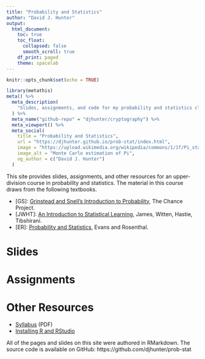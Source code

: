 ```yaml
---
title: "Probability and Statistics"
author: "David J. Hunter"
output:
  html_document:
    toc: true
    toc_float:
      collapsed: false
      smooth_scroll: true
    df_print: paged
    theme: spacelab
---
```


```r
knitr::opts_chunk$set(echo = TRUE)
```

```r
library(metathis)
meta() %>%
  meta_description(
    "Slides, assignments, and code for my probability and statistics class."
  ) %>%
  meta_name("github-repo" = "djhunter/cryptography") %>%
  meta_viewport() %>%
  meta_social(
    title = "Probability and Statistics",
    url = "https://djhunter.github.io/prob-stat/index.html",
    image = "https://upload.wikimedia.org/wikipedia/commons/1/1f/Pi_statistisch.png",
    image_alt = "Monte Carlo estimation of Pi",
    og_author = c("David J. Hunter")
  )
```

This site provides slides, assignments, and other resources for an upper-division course in probability and statistics. The material in this course draws from the following textbooks.

- [GS]: [Grinstead and Snell's Introduction to Probability](https://math.dartmouth.edu/~prob/prob/prob.pdf), The Chance Project.
- [JWHT]: [An Introduction to Statistical Learning](https://hastie.su.domains/ISLR2/ISLRv2_website.pdf), James, Witten, Hastie, Tibshirani. 
- [ER]: [Probability and Statistics](https://www.utstat.toronto.edu/mikevans/jeffrosenthal/book.pdf), Evans and Rosenthal.

# Slides 

# Assignments

# Other Resources

- [Syllabus](syllabus/ma130hunterS23.pdf) (PDF)
- [Installing R and RStudio](assignments/installRStudio.html)

All of the pages and slides on this site were authored in RMarkdown. The source code is available on GitHub: https://github.com/djhunter/prob-stat

